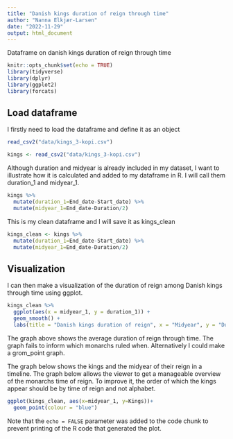 ```yaml
---
title: "Danish kings duration of reign through time"
author: "Nanna Elkjær-Larsen"
date: "2022-11-29"
output: html_document
---
```


Dataframe on danish kings duration of reign through time

```r
knitr::opts_chunk$set(echo = TRUE)
library(tidyverse)
library(dplyr)
library(ggplot2)
library(forcats)

```

## Load dataframe

I firstly need to load the dataframe and define it as an object 

```r
read_csv2("data/kings_3-kopi.csv")

kings <- read_csv2("data/kings_3-kopi.csv")
```

Although duration and midyear is already included in my dataset, I  want to illustrate how it is calculated and added to my dataframe in R. I will call them duration_1 and midyear_1. 

```r
kings %>% 
  mutate(duration_1=End_date-Start_date) %>% 
  mutate(midyear_1=End_date-Duration/2)

```
This is my clean dataframe and I will save it as kings_clean

```r
kings_clean <- kings %>% 
  mutate(duration_1=End_date-Start_date) %>% 
  mutate(midyear_1=End_date-Duration/2)
```

## Visualization 

I can then make a visualization of the duration of reign among Danish kings through time using ggplot. 

```r

kings_clean %>%
  ggplot(aes(x = midyear_1, y = duration_1)) +
  geom_smooth() + 
  labs(title = "Danish kings duration of reign", x = "Midyear", y = "Duration")
```
The graph above shows the average duration of reign through time. The graph fails to inform which monarchs ruled when. Alternatively I could make a grom_point graph. 

The graph below shows the kings and the midyear of their reign in a timeline. The graph below allows the viewer to get a manageable overview of the monarchs time of reign. To improve it, the order of which the kings appear should be by time of reign and not alphabet. 

```r

ggplot(kings_clean, aes(x=midyear_1, y=Kings))+
  geom_point(colour = "blue")
```

Note that the `echo = FALSE` parameter was added to the code chunk to prevent printing of the R code that generated the plot.
